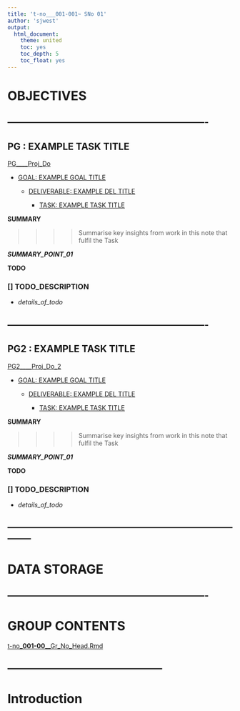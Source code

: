```yaml
---
title: 't-no___001-001~ SNo 01'
author: 'sjwest'
output:
  html_document:
    theme: united
    toc: yes
    toc_depth: 5
    toc_float: yes
---
```




# OBJECTIVES



----------------------------------------------------------------
----------------------------------------------------------------



## PG : EXAMPLE TASK TITLE


[PG____Proj_Do](../../../PG____Proj_Do.Rmd)


* [GOAL: EXAMPLE GOAL TITLE](../../../PG____Proj_Do.Rmd#goal-example-goal-title)

    + [DELIVERABLE: EXAMPLE DEL TITLE](../../../PG____Proj_Do.Rmd#deliverable-example-del-title)

        - [TASK: EXAMPLE TASK TITLE](../../../PG____Proj_Do.Rmd#task-example-task-title)



**SUMMARY**


>>>>
>>>> Summarise key insights from work in this note that fulfil the Task
>>>>


*__SUMMARY_POINT_01__*



**TODO**


### [] TODO_DESCRIPTION

* _details_of_todo_



----------------------------------------------------------------
----------------------------------------------------------------



## PG2 : EXAMPLE TASK TITLE


[PG2____Proj_Do_2](../../../PG2____Proj_Do_2.Rmd)


* [GOAL: EXAMPLE GOAL TITLE](../../../PG2____Proj_Do_2.Rmd#goal-example-goal-title)

    + [DELIVERABLE: EXAMPLE DEL TITLE](../../../PG2____Proj_Do_2.Rmd#deliverable-example-del-title)

        - [TASK: EXAMPLE TASK TITLE](../../../PG2____Proj_Do_2.Rmd#task-example-task-title)



**SUMMARY**


>>>>
>>>> Summarise key insights from work in this note that fulfil the Task
>>>>


*__SUMMARY_POINT_01__*



**TODO**


### [] TODO_DESCRIPTION

* _details_of_todo_



--------------------------------------------------------------------------------
--------------------------------------------------------------------------------



# DATA STORAGE


----------------------------------------------------------------
----------------------------------------------------------------



# GROUP CONTENTS



[t-no___001-00____Gr_No_Head.Rmd](../t-no___001-00____Gr_No_Head.Rmd)



--------------------------------------------------
--------------------------------------------------



# Introduction






























